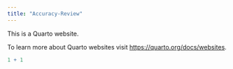 ```yaml
---
title: "Accuracy-Review"
---
```


This is a Quarto website.

To learn more about Quarto websites visit <https://quarto.org/docs/websites>.

```r
1 + 1
```
